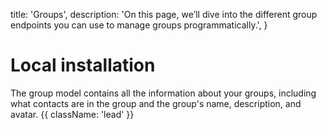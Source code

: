 
  title: 'Groups',
  description:
    'On this page, we’ll dive into the different group endpoints you can use to manage groups programmatically.',
}

# Local installation 



The group model contains all the information about your groups, including what contacts are in the group and the group's name, description, and avatar. {{ className: 'lead' }}


<Tsogtoo />



  


